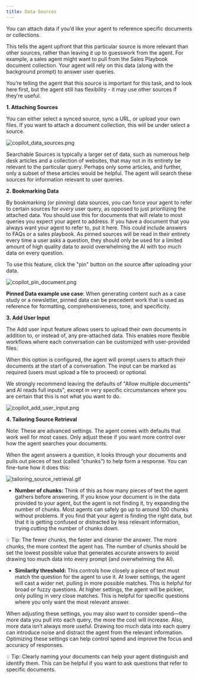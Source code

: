 ```yaml
---
title: Data Sources
---
```


You can attach data if you’d like your agent to reference specific documents or collections.

This tells the agent upfront that this particular source is more relevant than other sources, rather than leaving it up to guesswork from the agent. For example, a sales agent might want to pull from the Sales Playbook document collection. Your agent will rely on this data (along with the background prompt) to answer user queries. 

You’re telling the agent that this source is important for this task, and to look here first, but the agent still has flexibility - it may use other sources if they’re useful.

**1. Attaching Sources**

You can either select a synced source, sync a URL, or upload your own files. If you want to attach a document collection, this will be under select a source.

![copilot_data_sources.png](/docs/assets/copilots/copilot_data_sources.png)

Searchable Sources is typically a larger set of data, such as numerous help desk articles and a collection of websites, that may not in its entirety be relevant to the particular query. Perhaps only some articles, and further, only a subset of these articles would be helpful. The agent will search these sources for information relevant to user queries.

**2. Bookmarking Data**

By bookmarking (or pinning) data sources, you can force your agent to refer to certain sources for _every_ user query, as opposed to just prioritizing the attached data. You should use this for documents that will relate to most queries you expect your agent to address. If you have a document that you always want your agent to refer to, put it here. This could include answers to FAQs or a sales playbook. As pinned sources will be read in their entirety every time a user asks a question, they should only be used for a limited amount of high quality data to avoid overwhelming the AI with too much data on every question.

To use this feature, click the "pin" button on the source after uploading your data.

![copilot_pin_document.png](/docs/assets/copilots/copilot_pin_document.png)

**Pinned Data example use case**: When generating content such as a case study or a newsletter, pinned data can be precedent work that is used as reference for formatting, comprehensiveness, tone, and specificity.

**3. Add User Input**

The Add user input feature allows users to upload their own documents in addition to, or instead of, any pre-attached data. This enables more flexible workflows where each conversation can be customized with user-provided files.

When this option is configured, the agent will prompt users to attach their documents at the start of a conversation. The input can be marked as required (users must upload a file to proceed) or optional. 

We strongly recommend leaving the defaults of "Allow multiple documents" and AI reads full inputs", except in very specific circumstances where you are certain that this is not what you want to do.

![copilot_add_user_input.png](/docs/assets/copilots/copilot_add_user_input.png)

**4. Tailoring Source Retrieval**

Note: These are advanced settings. The agent comes with defaults that work well for most cases. Only adjust these if you want more control over how the agent searches your documents.

When the agent answers a question, it looks through your documents and pulls out pieces of text (called “chunks”) to help form a response. You can fine-tune how it does this:

   ![tailoring_source_retrieval.gif](/docs/assets/copilots/tailoring_source_retrieval.gif)

   - **Number of chunks:** Think of this as how many pieces of text the agent gathers before answering. If you know your document is in the data provided to your agent, but the agent is not finding it, try expanding the number of chunks. Most agents can safely go up to around 100 chunks without problems. If you find that your agent is finding the right data, but that it is getting confused or distracted by less relevant information, trying cutting the number of chunks down.

   💡 Tip: The fewer chunks, the faster and cleaner the answer. The more chunks, the more context the agent has. The number of chunks should be set the lowest possible value that generates accurate answers to avoid drawing too much data into every prompt (and overwhelming the AI).

   - **Similarity threshold:** This controls how closely a piece of text must match the question for the agent to use it. 
   At lower settings, the agent will cast a wider net, pulling in more possible matches. This is helpful for broad or fuzzy questions.
   At higher settings, the agent will be pickier, only pulling in very close matches. This is helpful for specific questions where you only want the most relevant answer.

   When adjusting these settings, you may also want to consider spend—the more data you pull into each query, the more the cost will increase. Also, more data isn’t always more useful. Drawing too much data into each query can introduce noise and distract the agent from the relevant information. Optimizing these settings can help control spend and improve the focus and accuracy of responses.

<aside>
💡 Tip: Clearly naming your documents can help your agent distinguish and identify them. This can be helpful if you want to ask questions that refer to specific documents.

</aside>
